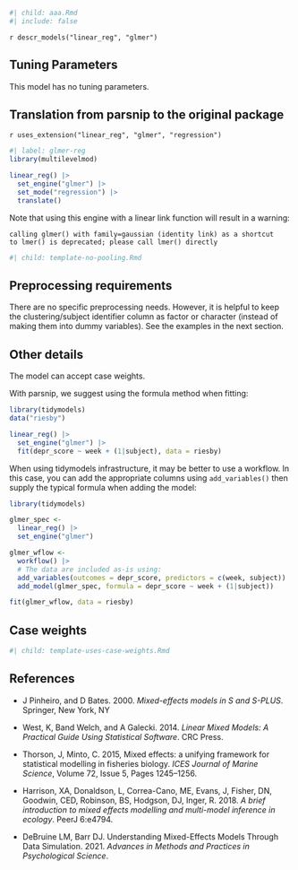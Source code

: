 ```r
#| child: aaa.Rmd
#| include: false
```

`r descr_models("linear_reg", "glmer")`

## Tuning Parameters

This model has no tuning parameters.

## Translation from parsnip to the original package

`r uses_extension("linear_reg", "glmer", "regression")`

```r
#| label: glmer-reg
library(multilevelmod)

linear_reg() |> 
  set_engine("glmer") |> 
  set_mode("regression") |> 
  translate()
```

Note that using this engine with a linear link function will result in a warning:

```
calling glmer() with family=gaussian (identity link) as a shortcut 
to lmer() is deprecated; please call lmer() directly
```


```r
#| child: template-no-pooling.Rmd
```

## Preprocessing requirements

There are no specific preprocessing needs. However, it is helpful to keep the clustering/subject identifier column as factor or character (instead of making them into dummy variables). See the examples in the next section. 

## Other details

The model can accept case weights. 

With parsnip, we suggest using the formula method when fitting: 

```r
library(tidymodels)
data("riesby")

linear_reg() |> 
  set_engine("glmer") |> 
  fit(depr_score ~ week + (1|subject), data = riesby)
```

When using tidymodels infrastructure, it may be better to use a workflow. In this case, you can add the appropriate columns using `add_variables()` then supply the typical formula when adding the model: 

```r
library(tidymodels)

glmer_spec <- 
  linear_reg() |> 
  set_engine("glmer")

glmer_wflow <- 
  workflow() |> 
  # The data are included as-is using:
  add_variables(outcomes = depr_score, predictors = c(week, subject)) |> 
  add_model(glmer_spec, formula = depr_score ~ week + (1|subject))

fit(glmer_wflow, data = riesby)
```

## Case weights

```r
#| child: template-uses-case-weights.Rmd
```

## References

 - 	J Pinheiro, and D Bates. 2000. _Mixed-effects models in S and S-PLUS_. Springer, New York, NY
 
 - West, K, Band Welch, and A Galecki. 2014. _Linear Mixed Models: A Practical Guide Using Statistical Software_. CRC Press.
 
  - Thorson, J, Minto, C. 2015, Mixed effects: a unifying framework for statistical modelling in fisheries biology. _ICES Journal of Marine Science_, Volume 72, Issue 5, Pages 1245–1256.
  
  - Harrison, XA, Donaldson, L, Correa-Cano, ME, Evans, J, Fisher, DN, Goodwin, CED, Robinson, BS, Hodgson, DJ, Inger, R. 2018. _A brief introduction to mixed effects modelling and multi-model inference in ecology_. PeerJ 6:e4794. 
  
  - DeBruine LM, Barr DJ. Understanding Mixed-Effects Models Through Data Simulation. 2021. _Advances in Methods and Practices in Psychological Science_.   
  
